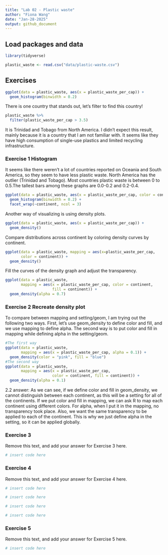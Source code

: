 ```yaml
---
title: "Lab 02 - Plastic waste"
author: "Fiona Wang"
date: "Jan-28-2025"
output: github_document
---
```


## Load packages and data

```r
library(tidyverse) 
```

```r
plastic_waste <- read.csv("data/plastic-waste.csv")
```

## Exercises

```r
ggplot(data = plastic_waste, aes(x = plastic_waste_per_cap)) + 
  geom_histogram(binwidth = 0.2)
```

There is one country that stands out, let's filter to find this country!

```r
plastic_waste %>%
  filter(plastic_waste_per_cap > 3.5)
```

It is Trinidad and Tobago from North America. I didn't expect this result, mainly because it is a country that I am not familiar with. It seems like they have high consumption of single-use plastics and limited recycling infrastructure.  

### Exercise 1 Histogram

It seems like there weren't a lot of countries reported on Oceania and South America, so they seem to have less plastic waste. North America has the outlier (Trinidad and Tobago). Most countries plastic waste is between 0 to 0.5.The tallest bars among these graphs are 0.0-0.2 and 0.2-0.4.

```r
ggplot(data = plastic_waste, aes(x = plastic_waste_per_cap, color = continent)) + 
  geom_histogram(binwidth = 0.2) + 
  facet_wrap(~continent, ncol = 3)
```

Another way of visualizing is using density plots. 
```r
ggplot(data = plastic_waste, aes(x = plastic_waste_per_cap)) + 
  geom_density()
```

Compare distributions across continent by coloring density curves by continent.
```r
ggplot(data = plastic_waste, mapping = aes(x=plastic_waste_per_cap, 
       color = continent)) +
  geom_density()
```

Fill the curves of the density graph and adjust the transparency.
```r
ggplot(data = plastic_waste, 
       mapping = aes(x = plastic_waste_per_cap, color = continent,
                     fill = continent)) + 
  geom_density(alpha = 0.7)
```

### Exercise 2 Recreate density plot
To compare between mapping and setting/geom, I am trying out the following two ways. First, let's use geom_density to define color and fill, and we use mapping to define alpha. The second way is to put color and fill in mapping while defining alpha in the setting/geom.
```r
#The first way
ggplot(data = plastic_waste, 
       mapping = aes(x = plastic_waste_per_cap, alpha = 0.1)) + 
  geom_density(color = "pink", fill = "blue")
#The second way
ggplot(data = plastic_waste, 
       mapping = aes(x = plastic_waste_per_cap, 
                     color = continent, fill = continent)) +
  geom_density(alpha = 0.1)
```

2.2 answer: As we can see, if we define color and fill in geom_density, we cannot distinguish between each continent, as this will be a setting for all of the continents. If we put color and fill in mapping, we can ask R to map each continent using different colors. For alpha, when I put it in the mapping, no transparency took place. Also, we want the same transparency to be applied to each of the continent. This is why we just define alpha in the setting, so it can be applied globally.  


### Exercise 3

Remove this text, and add your answer for Exercise 3 here.

```r
# insert code here
```

### Exercise 4

Remove this text, and add your answer for Exercise 4 here.

```r
# insert code here
```

```r
# insert code here
```

```r
# insert code here
```

```r
# insert code here
```

### Exercise 5

Remove this text, and add your answer for Exercise 5 here.

```r
# insert code here
```


